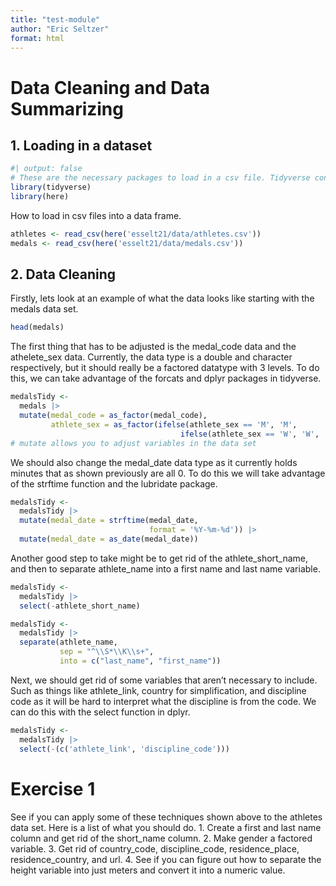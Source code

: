 ```yaml
---
title: "test-module"
author: "Eric Seltzer"
format: html
---
```

# Data Cleaning and Data Summarizing
## 1. Loading in a dataset
```r
#| output: false
# These are the necessary packages to load in a csv file. Tidyverse contains many different packages that we will be using in this module.
library(tidyverse)
library(here)
```

How to load in csv files into a data frame.
```r
athletes <- read_csv(here('esselt21/data/athletes.csv'))
medals <- read_csv(here('esselt21/data/medals.csv'))
```

## 2. Data Cleaning
Firstly, lets look at an example of what the data looks like starting with the medals data set.
```r
head(medals)
```
The first thing that has to be adjusted is the medal_code data and the athelete_sex data. Currently, the data type is a double and character respectively, but it should really be a factored datatype with 3 levels. To do this, we can take advantage of the forcats and dplyr packages in tidyverse.
```r
medalsTidy <- 
  medals |>
  mutate(medal_code = as_factor(medal_code),
         athlete_sex = as_factor(ifelse(athlete_sex == 'M', 'M',
                                      ifelse(athlete_sex == 'W', 'W', 'O'))))
# mutate allows you to adjust variables in the data set
```
We should also change the medal_date data type as it currently holds minutes that as shown previously are all 0. To do this we will take advantage of the strftime function and the lubridate package. 
```r
medalsTidy <-
  medalsTidy |>
  mutate(medal_date = strftime(medal_date,
                               format = '%Y-%m-%d')) |>
  mutate(medal_date = as_date(medal_date))
```
Another good step to take might be to get rid of the athlete_short_name, and then to separate athlete_name into a first name and last name variable.
```r
medalsTidy <-
  medalsTidy |>
  select(-athlete_short_name)
```

```r
medalsTidy <-
  medalsTidy |>
  separate(athlete_name,
           sep = "^\\S*\\K\\s+",
           into = c("last_name", "first_name"))
```

Next, we should get rid of some variables that aren't necessary to include. Such as things like athlete_link, country for simplification, and discipline code as it will be hard to interpret what the discipline is from the code. We can do this with the select function in dplyr.
```r
medalsTidy <-
  medalsTidy |>
  select(-(c('athlete_link', 'discipline_code')))
```

# Exercise 1
See if you can apply some of these techniques shown above to the athletes data set. Here is a list of what you should do.
1. Create a first and last name column and get rid of the short_name column.
2. Make gender a factored variable.
3. Get rid of country_code, discipline_code, residence_place, residence_country, and url.
4. See if you can figure out how to separate the height variable into just meters and convert it into a numeric value.